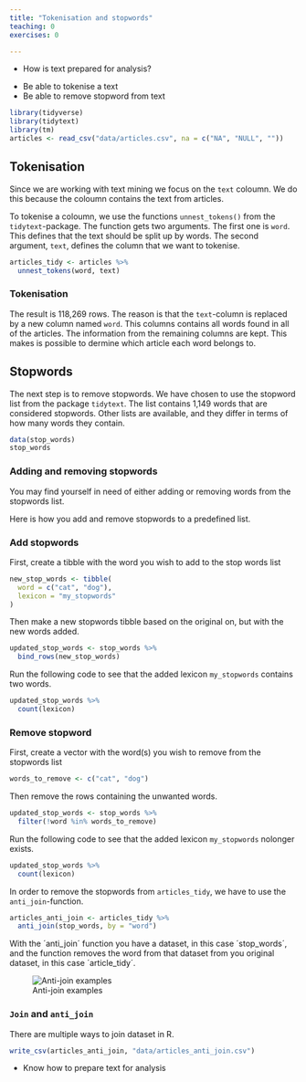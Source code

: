 ```yaml
---
title: "Tokenisation and stopwords"
teaching: 0
exercises: 0

---
```


:::::::::::::::::::::::::::::::::::::: questions 

- How is text prepared for analysis?

::::::::::::::::::::::::::::::::::::::::::::::::

::::::::::::::::::::::::::::::::::::: objectives

- Be able to tokenise a text
- Be able to remove stopword from text

::::::::::::::::::::::::::::::::::::::::::::::::

```r
library(tidyverse)
library(tidytext)
library(tm)
articles <- read_csv("data/articles.csv", na = c("NA", "NULL", ""))
```

## Tokenisation
Since we are working with text mining we focus on the `text` coloumn. We do this because the coloumn contains the text from articles.

To tokenise a coloumn, we use the functions `unnest_tokens()` from the `tidytext`-package. The function gets two arguments. The first one is `word`. This defines that the text should be split up by words. The second argument, `text`, defines the column that we want to tokenise.

```r
articles_tidy <- articles %>% 
  unnest_tokens(word, text)
```

:::: callout

### Tokenisation

The result is 118,269 rows. The reason is that the `text`-column is replaced by a new column named `word`. This columns contains all words found in all of the articles. The information from the remaining columns are kept. This makes is possible to dermine which article each word belongs to.

::::::

## Stopwords
The next step is to remove stopwords. We have chosen to use the stopword list from the package `tidytext`. The list contains 1,149 words that are considered stopwords. Other lists are available, and they differ in terms of how many words they contain.

```r
data(stop_words)
stop_words
```

::::::::::::::::::::::::::::::::::::::: discussion

### Adding and removing stopwords

You may find yourself in need of either adding or removing words from the stopwords list.

Here is how you add and remove stopwords to a predefined list.

::::::

:::::::::::::::: solution

### Add stopwords
First, create a tibble with the word you wish to add to the stop words list

```r
new_stop_words <- tibble(
  word = c("cat", "dog"),
  lexicon = "my_stopwords"
)
```

Then make a new stopwords tibble based on the original on, but with the new words added.

```r
updated_stop_words <- stop_words %>%
  bind_rows(new_stop_words)
```

Run the following code to see that the added lexicon `my_stopwords` contains two words.
```r
updated_stop_words %>% 
  count(lexicon)
```

:::::::::::::::

:::::::::::::::: solution

### Remove stopword
First,  create a vector with the word(s) you wish to remove from the stopwords list
 
```r
words_to_remove <- c("cat", "dog")
```

Then remove the rows containing the unwanted words.
```r
updated_stop_words <- stop_words %>%
  filter(!word %in% words_to_remove)
```

Run the following code to see that the added lexicon `my_stopwords` nolonger exists.
```r
updated_stop_words %>% 
  count(lexicon)
```

::::::::::::::::



In order to remove the stopwords from `articles_tidy`, we have to use the `anti_join`-function. 

```r
articles_anti_join <- articles_tidy %>% 
  anti_join(stop_words, by = "word")
```

With the ´anti_join´ function you have a dataset, in this case ´stop_words´, and the function removes the word from that dataset from you original dataset, in this case ´article_tidy´.

![Anti-join examples](./fig/anti_join.jpg)



:::: callout

### `Join` and `anti_join`

There are multiple ways to join dataset in R. 


::::::

```r
write_csv(articles_anti_join, "data/articles_anti_join.csv")
```

::::::::::::::::::::::::::::::::::::: keypoints 

- Know how to prepare text for analysis

::::::::::::::::::::::::::::::::::::::::::::::::
